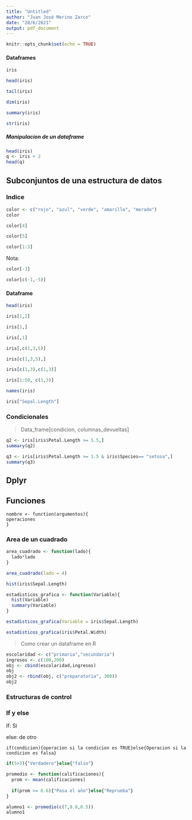 ---
title: "Untitled"
author: "Juan José Merino Zarco"
date: "28/6/2021"
output: pdf_document
---

```{r setup, include=FALSE}
knitr::opts_chunk$set(echo = TRUE)
```

#### Dataframes

```{r}
iris
```

```{r}
head(iris)
```
```{r}
tail(iris)
```

```{r}
dim(iris)
```

```{r}
summary(iris)
```

```{r}
str(iris)
```

##### Manipulacion de un dataframe

```{r}
head(iris)
q <- iris + 2
head(q)
```

## Subconjuntos de una estructura de datos

### Indice

```{r}
color <- c("rojo", "azul", "verde", "amarillo", "morado")
color
```

```{r}
color[4]
```

```{r}
color[5]
```

```{r}
color[1:3]
```
Nota: 

```{r}
color[-3]
```

```{r}
color[c(-1,-5)]
```
#### Dataframe

```{r}
head(iris)
```


```{r}
iris[1,2]
```


```{r}
iris[1,]
```

```{r}
iris[,1]
```


```{r}
iris[,c(1,3,5)]
```

```{r}
iris[c(1,3,5),]
```

```{r}
iris[c(1,3),c(1,3)]
```

```{r}
iris[1:50, c(1,3)]
```

```{r}
names(iris)
```

```{r}
iris["Sepal.Length"]
```

### Condicionales

> Data_frame[condicion, columnas_devueltas]




```{r}
q2 <- iris[iris$Petal.Length >= 5.5,]
summary(q2)
```


```{r}
q3 <- iris[iris$Petal.Length >= 1.5 & iris$Species== "setosa",]
summary(q3)
```

## Dplyr



## Funciones


```
nombre <- function(argumentos){
operaciones
}
```

### Area de un cuadrado

```{r}
area_cuadrado <- function(lado){
  lado*lado
}
```

```{r}
area_cuadrado(lado = 4)
```

```{r}
hist(iris$Sepal.Length)
```

```{r}
estadisticos_grafica <- function(Variable){
  hist(Variable)
  summary(Variable)
}
```




```{r}
estadisticos_grafica(Variable = iris$Sepal.Length)
```

```{r}
estadisticos_grafica(iris$Petal.Width)
```















> Como crear un dataframe en R 

```{r}
escolaridad <- c("primaria","secundaria")
ingresos <- c(100,200)
obj <- cbind(escolaridad,ingresos)
obj
obj2 <- rbind(obj, c("preparatoria", 300))
obj2
```


### Estructuras de control

### If y else

If: Si

else: de otro


```
if(condicion){operacion si la condicion es TRUE}else{Operacion si la condicion es falsa}
```

```{r}
if(5>3){"Verdadero"}else{"falso"}
```

```{r}
promedio <- function(calificaciones){
  prom <- mean(calificaciones)
  
  if(prom >= 6.6){"Pasa el año"}else{"Reprueba"}
}
```



```{r}
alumno1 <- promedio(c(7,8.8,8.5))
alumno1
```


























